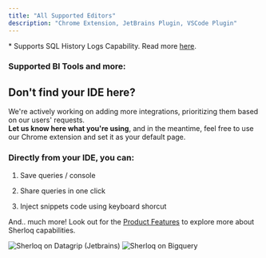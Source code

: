```yaml
---
title: "All Supported Editors"
description: "Chrome Extension, JetBrains Plugin, VSCode Plugin"
---
```


<CardGroup cols={3}>
  <Card title="Snowflake *" href="/quickstart" />

  <Card title="DataGrip *" href="/datagripplugin" />

  <Card title="Bigquery *" href="/quickstart" />

  <Card title="DataBricks" href="/quickstart" />

  <Card title="Athena (AWS) *" href="/quickstart" />

  <Card title="VSCode (Beta)" href="/quickstart" />

  <Card title="Superset" href="/quickstart" />

  <Card title="Metabase" href="/quickstart" />

  <Card title="Clickhouse" href="/quickstart" />

  <Card title="RedShift" href="/quickstart" />

  <Card title="Jupyter Notebook" href="/quickstart" />

  <Card title="Mode Analytics *" href="/quickstart" />

  <Card title="PyCharm" href="/datagripplugin" />
</CardGroup>

\* Supports SQL History Logs Capability. Read more [here](https://docs.sherloqdata.io/queryhistory#queries-history-logs).

### **Supported BI Tools and more:**

<CardGroup cols={3}>
  <Card title="Tableau" href="/tableau" />

  <Card title="Looker" href="/quickstart" />

  <Card title="Power BI" href="/datagripplugin" />

  <Card title="Qlik" href="/quickstart" />

  <Card title="Sigma Analytics" href="/quickstart" />

  <Card title="GitHub - Coming Soon!" href="/github" />
</CardGroup>

## Don't find your IDE here?

We're actively working on adding more integrations, prioritizing them based on our users' requests.<br /> **Let us know here what you're using**, and in the meantime, feel free to use our Chrome extension and set it as your default page.

### Directly from your IDE, you can:

1. Save queries / console

2. Share queries in one click

3. Inject snippets code using keyboard shorcut

And.. much more! Look out for the [Product Features](/features) to explore more about Sherloq capabilities.

<Frame caption="Sherloq Plugin on top of Datagrip">
  <img alt="Sherloq on Datagrip (Jetbrains)" src="/images/sherloq_dg.png" />
</Frame>

<Frame caption="Sherloq Chrome Extension on top of cloud-based IDE (Bigquery)">
  <img alt="Sherloq on Bigquery" src="/images/sherloq_bigquery.png" />
</Frame>